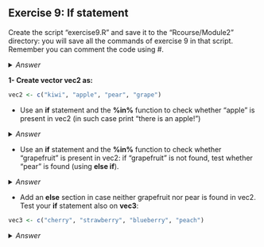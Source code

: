 ## Exercise 9: If statement

Create the script "exercise9.R" and save it to the "Rcourse/Module2" directory: you will save all the commands of exercise 9 in that script.
<br>Remember you can comment the code using #.


<details>
<summary>
*Answer*
</summary>

```r
getwd()
setwd("~/Rcourse/Module2")
```

</details>


**1- Create vector vec2 as:**


```r
vec2 <- c("kiwi", "apple", "pear", "grape")
```

* Use an **if** statement and the **%in%** function to check whether "apple" is present in vec2 (in such case print "there is an apple!")

<details>
<summary>
*Answer*
</summary>

```r
if("apple" %in% vec2){
	print("there is an apple there")
}
```

</details>

* Use an **if** statement and the **%in%** function to check whether "grapefruit" is present in vec2: if "grapefruit" is not found, test whether "pear" is found (using **else if**).

<details>
<summary>
*Answer*
</summary>

```r
if("grapefruit" %in% vec2){
        print("there is a grapefruit here")
}else if("pear" %in% vec2){
	print("there is no grapefruit here, but there is a pear!")
}
```

</details>

* Add an **else** section in case neither grapefruit nor pear is found in vec2.<br>
Test your **if** statement also on **vec3**:

```r
vec3 <- c("cherry", "strawberry", "blueberry", "peach")
```

<details>
<summary>
*Answer*
</summary>

```r
if("grapefruit" %in% vec2){
        print("there is a grapefruit here")
}else if("pear" %in% vec2){
	print("there is no grapefruit here, but there is a pear!")
}else{
	print("no grapefruit and no pear can be found")
}
```

</details>





